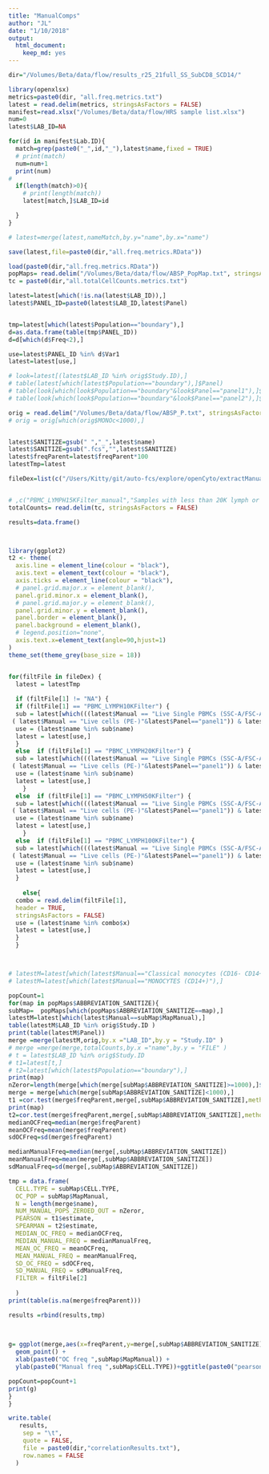 ```yaml
---
title: "ManualComps"
author: "JL"
date: "1/10/2018"
output: 
  html_document: 
    keep_md: yes
---
```

```r
dir="/Volumes/Beta/data/flow/results_r25_21full_SS_SubCD8_SCD14/"
```

```r
library(openxlsx)
metrics=paste0(dir, "all.freq.metrics.txt")
latest = read.delim(metrics, stringsAsFactors = FALSE)
manifest=read.xlsx("/Volumes/Beta/data/flow/HRS sample list.xlsx")
num=0
latest$LAB_ID=NA

for(id in manifest$Lab.ID){
  match=grep(paste0("_",id,"_"),latest$name,fixed = TRUE)
  # print(match)
  num=num+1
  print(num)
# 
  if(length(match)>0){
    # print(length(match))
    latest[match,]$LAB_ID=id

  }
}

# latest=merge(latest,nameMatch,by.y="name",by.x="name")

save(latest,file=paste0(dir,"all.freq.metrics.RData"))

```


```r
load(paste0(dir,"all.freq.metrics.RData"))
popMaps= read.delim("/Volumes/Beta/data/flow/ABSP_PopMap.txt", stringsAsFactors = FALSE)
tc = paste0(dir,"all.totalCellCounts.metrics.txt")

latest=latest[which(!is.na(latest$LAB_ID)),]
latest$PANEL_ID=paste0(latest$LAB_ID,latest$Panel)


tmp=latest[which(latest$Population=="boundary"),]
d=as.data.frame(table(tmp$PANEL_ID))
d=d[which(d$Freq<2),]

use=latest$PANEL_ID %in% d$Var1
latest=latest[use,]

# look=latest[(latest$LAB_ID %in% orig$Study.ID),]
# table(latest[which(latest$Population=="boundary"),]$Panel)
# table(look[which(look$Population=="boundary"&look$Panel=="panel1"),]$Panel)
# table(look[which(look$Population=="boundary"&look$Panel=="panel2"),]$Panel)

orig = read.delim("/Volumes/Beta/data/flow/ABSP_P.txt", stringsAsFactors = FALSE)
# orig = orig[which(orig$MONOc<1000),]


latest$SANITIZE=gsub(" ","_",latest$name)
latest$SANITIZE=gsub(".fcs","",latest$SANITIZE)
latest$freqParent=latest$freqParent*100
latestTmp=latest

fileDex=list(c("/Users/Kitty/git/auto-fcs/explore/openCyto/extractManualComp/manualUse.100.txt","100 randomly selected P1-P2 matched samples without abnormal/bad/manual annotatons"),c("/Users/Kitty/git/auto-fcs/explore/openCyto/extractManualComp/manualUse.txt","All P1-P2 matched samples  without abnormal/bad/manual annotatons"),c("PBMC_LYMPH10KFilter","Samples with less than 10K lymph or 10K PBMC (in OC) are excluded"),c("PBMC_LYMPH20KFilter","Samples with less than 20K lymph or 20K PBMC (in OC) are excluded"),c("PBMC_LYMPH50KFilter","Samples with less than 50K lymph or 50K PBMC (in OC) are excluded"),c("PBMC_LYMPH100KFilter","Samples with less than 100K lymph or 100K PBMC (in OC) are excluded"),c("NA","All samples"))


# ,c("PBMC_LYMPH15KFilter_manual","Samples with less than 20K lymph or 20K PBMC (in OC) are excluded"),
totalCounts= read.delim(tc, stringsAsFactors = FALSE)

results=data.frame()



library(ggplot2)
t2 <- theme(
  axis.line = element_line(colour = "black"),
  axis.text = element_text(colour = "black"),
  axis.ticks = element_line(colour = "black"),
  # panel.grid.major.x = element_blank(),
  panel.grid.minor.x = element_blank(),
  # panel.grid.major.y = element_blank(),
  panel.grid.minor.y = element_blank(),
  panel.border = element_blank(),
  panel.background = element_blank(),
  # legend.position="none",
  axis.text.x=element_text(angle=90,hjust=1)
)
theme_set(theme_grey(base_size = 18)) 


for(filtFile in fileDex) {
  latest = latestTmp
  
  if (filtFile[1] != "NA") {
  if (filtFile[1] == "PBMC_LYMPH10KFilter") {
  sub = latest[which(((latest$Manual == "Live Single PBMCs (SSC-A/FSC-A)"&latest$Panel=="panel2") |
 ( latest$Manual == "Live cells (PE-)"&latest$Panel=="panel1")) & latest$Count >= 10000), ]
  use = (latest$name %in% sub$name)
  latest = latest[use,]
  }
  else  if (filtFile[1] == "PBMC_LYMPH20KFilter") {
  sub = latest[which(((latest$Manual == "Live Single PBMCs (SSC-A/FSC-A)"&latest$Panel=="panel2") |
 ( latest$Manual == "Live cells (PE-)"&latest$Panel=="panel1")) & latest$Count >= 20000), ]
  use = (latest$name %in% sub$name)
  latest = latest[use,]
    } 
  else  if (filtFile[1] == "PBMC_LYMPH50KFilter") {
  sub = latest[which(((latest$Manual == "Live Single PBMCs (SSC-A/FSC-A)"&latest$Panel=="panel2") |
 ( latest$Manual == "Live cells (PE-)"&latest$Panel=="panel1")) & latest$Count >= 50000), ]
  use = (latest$name %in% sub$name)
  latest = latest[use,]
    } 
  else  if (filtFile[1] == "PBMC_LYMPH100KFilter") {
  sub = latest[which(((latest$Manual == "Live Single PBMCs (SSC-A/FSC-A)"&latest$Panel=="panel2") |
 ( latest$Manual == "Live cells (PE-)"&latest$Panel=="panel1")) & latest$Count >= 100000), ]
  use = (latest$name %in% sub$name)
  latest = latest[use,]
  } 
    
    else{
  combo = read.delim(filtFile[1],
  header = TRUE,
  stringsAsFactors = FALSE)
  use = (latest$name %in% combo$x)
  latest = latest[use,]
  }
  }



# latestM=latest[which(latest$Manual=="Classical monocytes (CD16- CD14+)"),]
# latestM=latest[which(latest$Manual=="MONOCYTES (CD14+)"),]

popCount=1
for(map in popMaps$ABBREVIATION_SANITIZE){
subMap=  popMaps[which(popMaps$ABBREVIATION_SANITIZE==map),]
latestM=latest[which(latest$Manual==subMap$MapManual),]
table(latestM$LAB_ID %in% orig$Study.ID )
print(table(latestM$Panel))
merge =merge(latestM,orig,by.x ="LAB_ID",by.y = "Study.ID" )
# merge =merge(merge,totalCounts,by.x ="name",by.y = "FILE" )
# t = latest$LAB_ID %in% orig$Study.ID
# t1=latest[t,]
# t2=latest[which(latest$Population=="boundary"),]
print(map)
nZeror=length(merge[which(merge[subMap$ABBREVIATION_SANITIZE]>=1000),]$name)
merge = merge[which(merge[subMap$ABBREVIATION_SANITIZE]<1000),]
t1 =cor.test(merge$freqParent,merge[,subMap$ABBREVIATION_SANITIZE],method = "pearson")
print(map)
t2=cor.test(merge$freqParent,merge[,subMap$ABBREVIATION_SANITIZE],method = "spearman")
medianOCFreq=median(merge$freqParent)
meanOCFreq=mean(merge$freqParent)
sdOCFreq=sd(merge$freqParent)

medianManualFreq=median(merge[,subMap$ABBREVIATION_SANITIZE])
meanManualFreq=mean(merge[,subMap$ABBREVIATION_SANITIZE])
sdManualFreq=sd(merge[,subMap$ABBREVIATION_SANITIZE])

tmp = data.frame(
  CELL.TYPE = subMap$CELL.TYPE,
  OC_POP = subMap$MapManual,
  N = length(merge$name),
  NUM_MANUAL_POPS_ZEROED_OUT = nZeror,
  PEARSON = t1$estimate,
  SPEARMAN = t2$estimate,
  MEDIAN_OC_FREQ = medianOCFreq,
  MEDIAN_MANUAL_FREQ = medianManualFreq,
  MEAN_OC_FREQ = meanOCFreq,
  MEAN_MANUAL_FREQ = meanManualFreq,
  SD_OC_FREQ = sdOCFreq,
  SD_MANUAL_FREQ = sdManualFreq,
  FILTER = filtFile[2]
  
  )
print(table(is.na(merge$freqParent)))

results =rbind(results,tmp)
  

  
g= ggplot(merge,aes(x=freqParent,y=merge[,subMap$ABBREVIATION_SANITIZE])) +
  geom_point() +
  xlab(paste0("OC freq ",subMap$MapManual)) +
  ylab(paste0("Manual freq ",subMap$CELL.TYPE))+ggtitle(paste0("pearson = ",t1$estimate, "\n spearman = ", t2$estimate, "\nn=",length(merge$name),", Population Number =",popCount ))

popCount=popCount+1
print(g)
}
}

write.table(
   results,
    sep = "\t",
    quote = FALSE,
    file = paste0(dir,"correlationResults.txt"),
    row.names = FALSE
  )  



```
